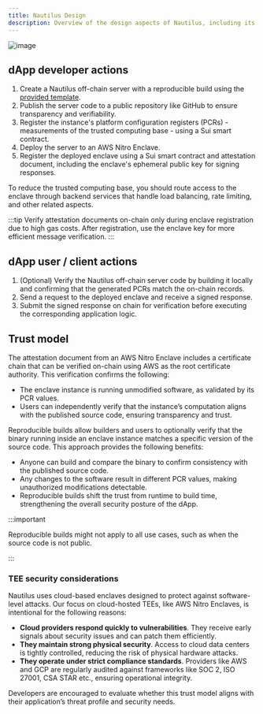 ```yaml
---
title: Nautilus Design
description: Overview of the design aspects of Nautilus, including its trust model.
---
```


![image](../images/flows.png)

## dApp developer actions

1. Create a Nautilus off-chain server with a reproducible build using the [provided template](https://github.com/MystenLabs/nautilus).
2. Publish the server code to a public repository like GitHub to ensure transparency and verifiability.
3. Register the instance's platform configuration registers (PCRs) - measurements of the trusted computing base - using a Sui smart contract.
4. Deploy the server to an AWS Nitro Enclave.
5. Register the deployed enclave using a Sui smart contract and attestation document, including the enclave's ephemeral public key for signing responses.

To reduce the trusted computing base, you should route access to the enclave through backend services that handle load balancing, rate limiting, and other related aspects.

:::tip
Verify attestation documents on-chain only during enclave registration due to high gas costs. After registration, use the enclave key for more efficient message verification.
:::

## dApp user / client actions

1. (Optional) Verify the Nautilus off-chain server code by building it locally and confirming that the generated PCRs match the on-chain records.
2. Send a request to the deployed enclave and receive a signed response.
3. Submit the signed response on chain for verification before executing the corresponding application logic.

## Trust model

The attestation document from an AWS Nitro Enclave includes a certificate chain that can be verified on-chain using AWS as the root certificate authority. This verification confirms the following:

- The enclave instance is running unmodified software, as validated by its PCR values.
- Users can independently verify that the instance’s computation aligns with the published source code, ensuring transparency and trust.

Reproducible builds allow builders and users to optionally verify that the binary running inside an enclave instance matches a specific version of the source code. This approach provides the following benefits:

- Anyone can build and compare the binary to confirm consistency with the published source code.
- Any changes to the software result in different PCR values, making unauthorized modifications detectable.
- Reproducible builds shift the trust from runtime to build time, strengthening the overall security posture of the dApp.

:::important

Reproducible builds might not apply to all use cases, such as when the source code is not public.

:::

### TEE security considerations

Nautilus uses cloud-based enclaves designed to protect against software-level attacks. Our focus on cloud-hosted TEEs, like AWS Nitro Enclaves, is intentional for the following reasons:

- **Cloud providers respond quickly to vulnerabilities**. They receive early signals about security issues and can patch them efficiently.
- **They maintain strong physical security**. Access to cloud data centers is tightly controlled, reducing the risk of physical hardware attacks.
- **They operate under strict compliance standards**. Providers like AWS and GCP are regularly audited against frameworks like SOC 2, ISO 27001, CSA STAR etc., ensuring operational integrity.

Developers are encouraged to evaluate whether this trust model aligns with their application’s threat profile and security needs.
